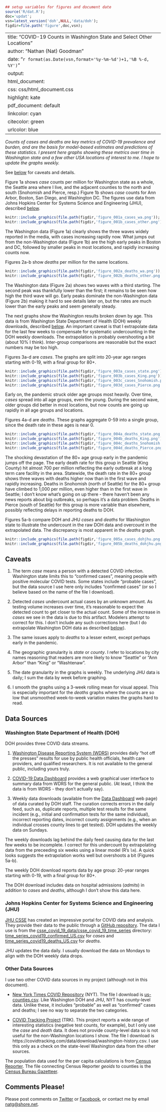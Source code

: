 ```r
## setup variables for figures and document date
source('R/dat.R');
doc='updat';
vsn=latest_version('doh',NULL,'data/doh');
figdir=file.path('figure',doc,vsn);
```
---
title: "COVID-19 Counts in Washington State and Select Other Locations"
author: "Nathan (Nat) Goodman"
date: "`r format(as.Date(vsn,format='%y-%m-%d')+1,'%B %-d, %Y')`"
output:
  html_document:
    css: css/html_document.css
    highlight: kate
  pdf_document: default
linkcolor: cyan
citecolor: green
urlcolor: blue
---

*Counts of cases and deaths are key metrics of COVID-19 prevalence and burden, and are the basis for model-based estimates and predictions of these statistics. I present here graphs showing these metrics over time in Washington state and a few other USA locations of interest to me. I hope to update the graphs weekly.*

See [below](#caveats) for caveats and details. 

Figure 1a shows *case* counts per million for Washington state as a whole, the Seattle area where I live, and the adjacent counties to the north and south (Snohomish and Pierce, resp.) Figure 1b shows *case* counts for Ann Arbor, Boston, San Diego, and Washington DC. The figures use data from Johns Hopkins Center for Systems Science and Engineering (JHU), described [below](#jhu).

```r
knitr::include_graphics(file.path(figdir,'figure_001a_cases_wa.png'));
knitr::include_graphics(file.path(figdir,'figure_001b_cases_other.png'));
```

The Washington data (Figure 1a) clearly shows the three waves widely reported in the media, with cases increasing rapidly now. What jumps out from the non-Washington data (Figure 1b) are the high early peaks in Boston and DC, followed by smaller peaks in most locations, and rapidly increasing counts now. 

Figures 2a-b show *deaths* per million for the same locations.

```r
knitr::include_graphics(file.path(figdir,'figure_002a_deaths_wa.png'));
knitr::include_graphics(file.path(figdir,'figure_002b_deaths_other.png'));
```

The Washington data (Figure 2a) shows two waves with a third starting. The second peak was thankfully lower than the first; it remains to be seen how high the third wave will go. Early peaks dominate the non-Washington data (Figure 2b) making it hard to see details later on, but the rates are much lower than the early peaks and seem generally steady.

The next graphs show the Washington results broken down by age. This data is from Washington State Department of Health (DOH) weekly downloads, described [below](#doh). An important caveat is that I extrapolate data for the last few weeks to compensate for systematic undercounting in the DOH weekly downloads. The extrapolation is probably overshooting a bit (about 10% I think). Inter-group comparisons are reasonable but the exact numbers may be too high. 

Figures 3a-d are *cases*. The graphs are split into 20-year age ranges starting with 0-19, with a final group for 80+.

```r
knitr::include_graphics(file.path(figdir,'figure_003a_cases_state.png'));
knitr::include_graphics(file.path(figdir,'figure_003b_cases_King.png'));
knitr::include_graphics(file.path(figdir,'figure_003c_cases_Snohomish.png'));
knitr::include_graphics(file.path(figdir,'figure_003d_cases_Pierce.png'));
```

Early on, the pandemic struck older age groups most heavily. Over time, *cases* spread into all age groups, even the young. During the second wave, older groups did better in most locations, but now counts are going up rapidly in all age groups and locations.

Figures 4a-d are *deaths*. These graphs aggregate 0-59 into a single group, since the death rate in these ages is near 0.

```r
knitr::include_graphics(file.path(figdir,'figure_004a_deaths_state.png'));
knitr::include_graphics(file.path(figdir,'figure_004b_deaths_King.png'));
knitr::include_graphics(file.path(figdir,'figure_004c_deaths_Snohomish.png'));
knitr::include_graphics(file.path(figdir,'figure_004d_deaths_Pierce.png'));
```

The shocking devastation of the 80+ age group early in the pandemic jumps off the page. The early death rate for this group in Seattle (King County) hit almost 700 per million reflecting the early outbreak at a long term care facility in the area. Statewide, the death rate in the 80+ group shows three waves with deaths higher now than in the first wave and rapidly increasing. Deaths in Snohomish (north of Seattle) for the 80+ group have climbed to 1,000 per million, even higher than in the first wave in Seattle; I don't know what's going on up there - there haven't been any news reports about big outbreaks, so perhaps it's a data problem. Deaths in Pierce (south of Seattle) for this group is more variable than elsewhere, possibly reflecting delays in reporting deaths to DOH.

Figures 5a-b compare DOH and JHU *cases* and *deaths* for Washington state to illustrate the undercount in the raw DOH data and overcount in the extrapolated data. The discrepancy is most apparent in the *deaths* graph.

```r
knitr::include_graphics(file.path(figdir,'figure_005a_cases_dohjhu.png'));
knitr::include_graphics(file.path(figdir,'figure_005b_deaths_dohjhu.png'));
```

## Caveats {#caveats}

1. The term *case* means a person with a detected COVID infection. Washington state limits this to "confirmed cases", meaning people with positive molecular COVID tests. Some states include "probable cases", but the data source I use here only includes "confirmed cases" (or so I believe based on the name of the file I download).

2. Detected *cases* undercount actual cases by an unknown amount. As testing volume increases over time, it's reasonable to expect the detected count to get closer to the actual count. Some of the increase in *cases* we see in the data is due to this artifact. Modelers attempt to correct for this. I don't include any such corrections here (but I do extrapolate Washington DOH data as described [below](#doh)). 

3. The same issues apply to *deaths* to a lesser extent, except perhaps early in the pandemic.

4. The geographic granularity is *state* or *county*. I refer to locations by city names reasoning that readers are more likely to know "Seattle" or "Ann Arbor" than "King" or "Washtenaw".

5. The date granularity in the graphs is weekly. The underlying JHU data is daily; I sum the data by week before graphing.

6. I smooth the graphs using a 3-week rolling mean for visual appeal. This is especially important for the *deaths* graphs where the counts are so low that unsmoothed week-to-week variation makes the graphs hard to read.

## Data Sources

### Washington State Department of Health (DOH) {#doh}

DOH provides three COVID data streams. 

1. [Washington Disease Reporting System (WDRS)](https://www.doh.wa.gov/ForPublicHealthandHealthcareProviders/PublicHealthSystemResourcesandServices/WDRS) provides daily "hot off the presses" results for use by public health officials, health care providers, and qualified researchers. It is not available to the general public, including yours truly.

2. [COVID-19 Data Dashboard](https://www.doh.wa.gov/Emergencies/COVID19/DataDashboard) provides a web graphical user interface to summary data from WDRS for the general public. (At least, I think the data is from WDRS - they don't actually say). 

3. Weekly data downloads (available from the [Data Dashboard](https://www.doh.wa.gov/Emergencies/COVID19/DataDashboard) web page) of data curated by DOH staff. The curation corrects errors in the daily feed, such as, duplicate reports, multiple test results for the same incident (e.g., initial and confirmation tests for the same individual), incorrect reporting dates, incorrect county assignments (e.g., when an individual crosses county lines to get tested). DOH updates the weekly data on Sundays.

The weekly downloads lag behind the daily feed causing data for the last few weeks to be incomplete. I correct for this undercount by extrapolating data from the preceeding six weeks using a linear model (R's `lm`). A quick looks suggests the extrapolation works well but overshoots a bit (Figures 5a-b).

The weekly DOH download reports data by age group: 20-year ranges starting with 0-19, with a final group for 80+.

The DOH download includes data on hospital admissions (*admits*) in addition to *cases* and *deaths*, although I don't show this data here.

### Johns Hopkins Center for Systems Science and Engineering (JHU) {#jhu}

[JHU CSSE](https://systems.jhu.edu) has created an impressive portal for COVID data and analysis. They provide their data to the public through a [GitHub repository](https://github.com/CSSEGISandData/COVID-19/). The data I use is from the [csse_covid_19_data/csse_covid_19_time_series](https://github.com/CSSEGISandData/COVID-19/tree/master/csse_covid_19_data/csse_covid_19_time_series) directory: [time_series_covid19_confirmed_US.csv](https://raw.githubusercontent.com/CSSEGISandData/COVID-19/master/csse_covid_19_data/csse_covid_19_time_series/time_series_covid19_confirmed_US.csv) for *cases* and [time_series_covid19_deaths_US.csv](https://raw.githubusercontent.com/CSSEGISandData/COVID-19/master/csse_covid_19_data/csse_covid_19_time_series/time_series_covid19_deaths_US.csv) for *deaths*.

JHU updates the data daily. I usually download the data on Mondays to align with the DOH weekly data drops.

### Other Data Sources {#other_sources}

I use two other COVID data sources in my project (although not in this document).

- [New York Times COVID Repository](https://github.com/nytimes/covid-19-data) (NYT). The file I download is [us-counties.csv](https://raw.githubusercontent.com/nytimes/covid-19-data/master/us-counties.csv). Like Washington DOH and JHU, NYT has county-level data. Unlike these, it includes "probable" as well as "confirmed" cases and deaths; I see no way to separate the two categories.

- [COVID Tracking Project](https://covidtracking.com) (TRK). This project reports a wide range of interesting statistics (negative test counts, for example), but I only use the *case* and *death* data. It does not provide county-level data so is not useful for the non-Washington locations I show. The file I download is https://covidtracking.com/data/download/washington-history.csv. I use this only as a check on the state-level Washington data from the other sources.

The population data used for the per capita calculations is from [Census Reporter](https://censusreporter.org). The file connecting Census Reporter *geoids* to counties is the [Census Bureau Gazetteer](https://www.census.gov/geographies/reference-files/time-series/geo/gazetteer-files.html).

## Comments Please!

Please post comments on [Twitter](https://twitter.com/gnatgoodman) or [Facebook](https://www.facebook.com/nathan.goodman.3367), or contact me by email [natg@shore.net](mailto:natg@shore.net).
